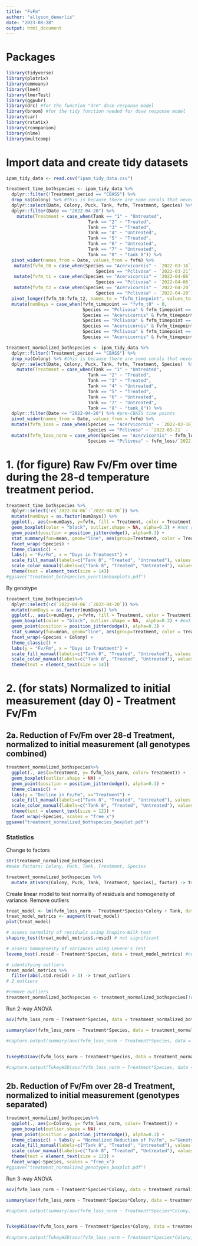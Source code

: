 ```yaml
---
title: "FvFm"
author: "allyson_demerlis"
date: "2023-08-28"
output: html_document
---
```

# Packages

```r
library(tidyverse)
library(plotrix)
library(emmeans)
library(lme4) 
library(lmerTest)
library(ggpubr)
library(drc) #for the function "drm" dose-response model
library(broom) #for the tidy function needed for dose response model
library(car)
library(rstatix)
library(rcompanion)
library(nlme)
library(multcomp)
```


# Import data and create tidy datasets
```r
ipam_tidy_data <- read.csv("ipam_tidy_data.csv")

treatment_time_bothspecies <- ipam_tidy_data %>% 
  dplyr::filter(!Treatment_period == "CBASS") %>%
  drop_na(Colony) %>% #this is because there are some corals that never matched up to IPAM values so they're just NA
  dplyr::select(Date, Colony, Puck, Tank, fvfm, Treatment, Species) %>% 
  dplyr::filter(Date <= "2022-04-20") %>% 
    mutate(Treatment = case_when(Tank == "1" ~ "Untreated",
                               Tank == "2" ~ "Treated",
                               Tank == "3" ~ "Treated",
                               Tank == "4" ~ "Untreated",
                               Tank == "5" ~ "Treated", 
                               Tank == "6" ~ "Untreated",
                               Tank == "7" ~ "Untreated",
                               Tank == "8" ~ "tank_8")) %>% 
  pivot_wider(names_from = Date, values_from = fvfm) %>% 
   mutate(fvfm_t0 = case_when(Species == "Acervicornis" ~ `2022-03-16`,
                                  Species == "Pclivosa" ~ `2022-03-21`)) %>% 
   mutate(fvfm_t1 = case_when(Species == "Acervicornis" ~ `2022-04-06`,
                                  Species == "Pclivosa" ~ `2022-04-06`)) %>% 
   mutate(fvfm_t2 = case_when(Species == "Acervicornis" ~ `2022-04-20`,
                                  Species == "Pclivosa" ~ `2022-04-20`)) %>% 
  pivot_longer(fvfm_t0:fvfm_t2, names_to = "fvfm_timepoint", values_to = "fvfm") %>% 
  mutate(numDays = case_when(fvfm_timepoint == "fvfm_t0" ~ 0,
                             Species == "Pclivosa" & fvfm_timepoint == "fvfm_t1" ~ 16,
                             Species == "Acervicornis" & fvfm_timepoint == "fvfm_t1" ~ 21,
                             Species == "Pclivosa" & fvfm_timepoint == "fvfm_t2" ~ 30,
                             Species == "Acervicornis" & fvfm_timepoint == "fvfm_t2" ~ 35,
                             Species == "Pclivosa" & fvfm_timepoint == "fvfm_t3" ~ 65,
                             Species == "Acervicornis" & fvfm_timepoint == "fvfm_t3" ~ 70))

treatment_normalized_bothspecies <- ipam_tidy_data %>% 
  dplyr::filter(!Treatment_period == "CBASS") %>%
  drop_na(Colony) %>% #this is because there are some corals that never matched up to IPAM values so they're just NA
  dplyr::select(Date, Colony, Puck, Tank, fvfm, Treatment, Species)  %>% 
    mutate(Treatment = case_when(Tank == "1" ~ "Untreated",
                               Tank == "2" ~ "Treated",
                               Tank == "3" ~ "Treated",
                               Tank == "4" ~ "Untreated",
                               Tank == "5" ~ "Treated", 
                               Tank == "6" ~ "Untreated",
                               Tank == "7" ~ "Untreated",
                               Tank == "8" ~ "tank_8")) %>% 
  dplyr::filter(Date <= "2022-04-20") %>% #pre-CBASS time points
  pivot_wider(names_from = Date, values_from = fvfm) %>% 
  mutate(fvfm_loss = case_when(Species == "Acervicornis" ~ `2022-03-16` - `2022-04-20`,
                               Species == "Pclivosa" ~ `2022-03-21` - `2022-04-20`)) %>% 
  mutate(fvfm_loss_norm = case_when(Species == "Acervicornis" ~ fvfm_loss/`2022-03-16`,
                               Species == "Pclivosa" ~ fvfm_loss/`2022-03-21`))
```



# 1. (for figure) Raw Fv/Fm over time during the 28-d temperature treatment period.
```r
treatment_time_bothspecies %>% 
  dplyr::select(!c(`2022-04-06`:`2022-04-20`)) %>% 
  mutate(numDays = as.factor(numDays)) %>% 
  ggplot(., aes(x=numDays, y=fvfm, fill = Treatment, color = Treatment)) + 
  geom_boxplot(color = "black", outlier.shape = NA, alpha=0.3) + #not removing outliers, just removing the black dots because they are already represented in the geom_point() line
  geom_point(position = position_jitterdodge(), alpha=0.3) +
  stat_summary(fun=mean, geom="line", aes(group=Treatment, color = Treatment), position = position_dodge(width = 0.5)) +
  facet_wrap(~Species) + 
  theme_classic() + 
  labs(y = "Fv/Fm", x = "Days in Treatment") +
  scale_fill_manual(labels=c("Tank 8", "Treated", "Untreated"), values = c("grey", "#F54A34", "#60DBDB"))  +
  scale_color_manual(labels=c("Tank 8", "Treated", "Untreated"), values = c("grey", "#F54A34", "#60DBDB")) +
  theme(text = element_text(size = 14)) 
#ggsave("treatment_bothspecies_overtimeboxplots.pdf")
```

By genotype 
```r
treatment_time_bothspecies%>% 
  dplyr::select(!c(`2022-04-06`:`2022-04-20`)) %>% 
  mutate(numDays = as.factor(numDays)) %>% 
  ggplot(., aes(x=numDays, y=fvfm, fill = Treatment, color = Treatment)) + 
  geom_boxplot(color = "black", outlier.shape = NA,  alpha=0.3) + #not removing outliers, just removing the black dots because they are already represented in the geom_point() line
  geom_point(position = position_jitterdodge(), alpha=0.3) +
  stat_summary(fun=mean, geom="line", aes(group=Treatment, color = Treatment), position = position_dodge(width = 0.5)) +
  facet_wrap(~Species + Colony) + 
  theme_classic() + 
  labs(y = "Fv/Fm", x = "Days in Treatment") +
  scale_fill_manual(labels=c("Tank 8", "Treated", "Untreated"), values = c("grey", "#F54A34", "#60DBDB"))  +
  scale_color_manual(labels=c("Tank 8", "Treated", "Untreated"), values = c("grey", "#F54A34", "#60DBDB")) +
  theme(text = element_text(size = 14))
```

# 2. (for stats) Normalized to initial measurement (day 0) - Treatment Fv/Fm

## 2a. Reduction of Fv/Fm over 28-d Treatment, normalized to initial measurement (all genotypes combined)
```r
treatment_normalized_bothspecies%>% 
  ggplot(., aes(x=Treatment, y= fvfm_loss_norm, color= Treatment)) +
  geom_boxplot(outlier.shape = NA) + 
  geom_point(position = position_jitterdodge(), alpha=0.3) +
  theme_classic() + 
  labs(y = "Decline in Fv/Fm", x="Treatment") +
  scale_fill_manual(labels=c("Tank 8", "Treated", "Untreated"), values = c("grey", "#F54A34", "#60DBDB"))  +
  scale_color_manual(labels=c("Tank 8", "Treated", "Untreated"), values = c("grey", "#F54A34", "#60DBDB")) +
  theme(text = element_text(size = 12)) + 
  facet_wrap(~Species, scales = "free_x")
ggsave("treatment_normalized_bothspecies_boxplot.pdf")
```

### Statistics

Change to factors
```r
str(treatment_normalized_bothspecies)
#make factors: Colony, Puck, Tank, Treatment, Species

treatment_normalized_bothspecies %>% 
  mutate_at(vars(Colony, Puck, Tank, Treatment, Species), factor) -> treatment_normalized_bothspecies
```

Create linear model to test normality of residuals and homogeneity of variance. Remove outliers
```r
treat_model <- lm(fvfm_loss_norm ~ Treatment*Species*Colony + Tank, data = treatment_normalized_bothspecies)
treat_model_metrics <- augment(treat_model)
plot(treat_model)

# assess normality of residuals using Shapiro-Wilk test
shapiro_test(treat_model_metrics$.resid) # not significant

# assess homogeneity of variances using Levene's Test
levene_test(.resid ~ Treatment*Species, data = treat_model_metrics) #not significant

# identifying outliers
treat_model_metrics %>% 
  filter(abs(.std.resid) > 3) -> treat_outliers
# 2 outliers

#remove outliers
treatment_normalized_bothspecies <- treatment_normalized_bothspecies[!rownames(treatment_normalized_bothspecies) %in% treat_outliers$.rownames,]
```

Run 2-way ANOVA
```r
aov(fvfm_loss_norm ~ Treatment*Species, data = treatment_normalized_bothspecies)

summary(aov(fvfm_loss_norm ~ Treatment*Species, data = treatment_normalized_bothspecies))

#capture.output(summary(aov(fvfm_loss_norm ~ Treatment*Species, data = treatment_normalized_bothspecies)), file = "fvfm_loss_norm_bothspecies_anova_table.csv")


TukeyHSD(aov(fvfm_loss_norm ~ Treatment*Species, data = treatment_normalized_bothspecies))
         
#capture.output(TukeyHSD(aov(fvfm_loss_norm ~ Treatment*Species, data = treatment_normalized_bothspecies)), file = "fvfm_loss_norm_bothspecies_anova_tukey.csv")
```






## 2b. Reduction of Fv/Fm over 28-d Treatment, normalized to initial measurement (genotypes separated)
```r
treatment_normalized_bothspecies%>% 
  ggplot(., aes(x=Colony, y= fvfm_loss_norm, color= Treatment)) +
  geom_boxplot(outlier.shape = NA) + 
  geom_point(position = position_jitterdodge(), alpha=0.3) +
  theme_classic() + labs(y = "Normalized Reduction of Fv/Fm", x="Genotype") +
  scale_fill_manual(labels=c("Tank 8", "Treated", "Untreated"), values = c("grey", "#F54A34", "#60DBDB"))  +
  scale_color_manual(labels=c("Tank 8", "Treated", "Untreated"), values = c("grey", "#F54A34", "#60DBDB")) +
  theme(text = element_text(size = 12)) + 
  facet_wrap(~Species, scales = "free_x")
#ggsave("treatment_normalized_genotypes_boxplot.pdf")
```

Run 3-way ANOVA
```r
aov(fvfm_loss_norm ~ Treatment*Species*Colony, data = treatment_normalized_bothspecies)

summary(aov(fvfm_loss_norm ~ Treatment*Species*Colony, data = treatment_normalized_bothspecies))

#capture.output(summary(aov(fvfm_loss_norm ~ Treatment*Species*Colony, data = treatment_normalized_bothspecies)), file = "fvfm_loss_norm_bothspeciesgenet_anova_table.csv")


TukeyHSD(aov(fvfm_loss_norm ~ Treatment*Species*Colony, data = treatment_normalized_bothspecies))
         
#capture.output(TukeyHSD(aov(fvfm_loss_norm ~ Treatment*Species*Colony, data = treatment_normalized_bothspecies)), file = "fvfm_loss_norm_bothspeciesgenet_anova_tukey.csv")
```




